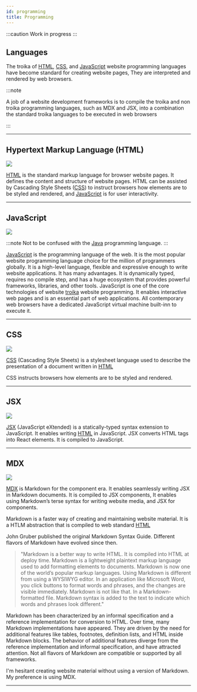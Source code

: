 ```yaml
---
id: programming
title: Programming
---
```


:::caution Work in progress
:::

## Languages

The troika of [HTML](https://developer.mozilla.org/en-US/docs/Web/HTML), [CSS](https://developer.mozilla.org/en-US/docs/Web/CSS), and [JavaScript](https://developer.mozilla.org/en-US/docs/Web/JavaScript) website programming languages have become standard for creating website pages, They are interpreted and rendered by web browsers.

:::note

A job of a website development frameworks is to compile the troika and non troika programming languages, such as MDX and JSX,  into a combination the standard troika languages to be executed in web browsers

:::

---

## Hypertext Markup Language (HTML)

<img src="/img/HTML5logo.png" height={100} width={100} />

[HTML](https://developer.mozilla.org/en-US/docs/Web/HTML) is the standard markup language for browser website pages. It defines the content and structure of website pages. HTML  can be assisted by  Cascading Style Sheets ([CSS](https://developer.mozilla.org/en-US/docs/Web/CSS)) to instruct browsers how elements are to be styled and rendered, and [JavaScript](https://developer.mozilla.org/en-US/docs/Web/JavaScript) is for user interactivity.


---

## JavaScript

<img src="/img/JavaScript.png" height={100} width={100} />

:::note
Not to be confused with the [Java](https://www.java.com/en/download/help/whatis_java.html) programming language.
:::

[JavaScript](https://developer.mozilla.org/en-US/docs/Web/JavaScript) is the programming language of the web. It is the most popular website programming language choice for the million of programmers globally. It is a high-level language, flexible and expressive enough to write website applications. It has many advantages. It is dynamically typed, requires no compile step, and has a huge ecosystem that provides powerful frameworks, libraries, and other tools. JavaScript is one of the core technologies of website [troika](http://localhost:3000/docs/programming#languages) website programming. It enables interactive web pages and is an essential part of web applications. All contemporary web browsers have a dedicated JavaScript virtual machine built-inn to execute it.

---

## CSS

<img src="/img/CSS3logo.png" height={100} width={100} />


[CSS](https://developer.mozilla.org/en-US/docs/Web/CSS) (Cascading Style Sheets) is a stylesheet language used to describe the presentation of a document written in [HTML](https://developer.mozilla.org/en-US/docs/Web/HTML)

CSS instructs browsers how elements are to be styled and rendered.

---

## JSX

<img src="/img/jsxlogo.png" height={100} width={100} />


[JSX](https://reactjs.org/docs/introducing-jsx.html#Next.js-focus-wrapper) (JavaScript eXtended) is a statically-typed syntax extension to JavaScript. It enables writing [HTML](https://developer.mozilla.org/en-US/docs/Web/HTML) in JavaScript. JSX converts HTML tags into React elements. It is compiled to JavaScript.

---

## MDX

<img src="/img/mdxLogo.png" height={50} width={100} />

[MDX](https://mdxjs.com/) is Markdown for the component era. It enables seamlessly writing JSX in Markdown documents. It is compiled to JSX components, It enables using Markdown’s terse syntax for writing website media, and JSX for components.


Markdown is a faster way of creating and maintaining website material. It is a HTLM abstraction that is compiled to web standard [HTML](https://developer.mozilla.org/en-US/docs/Web/HTML)

John Gruber published the original Markdown Syntax Guide. Different flavors of Markdown have evolved since then.

> "Markdown is a better way to write HTML. It is compiled into HTML at deploy time. Markdown is a lightweight plaintext markup language used to add formatting elements to documents. Markdown is now one of the world’s popular markup languages. Using Markdown is different from using a WYSIWYG editor. In an application like Microsoft Word, you click buttons to format words and phrases, and the changes are visible immediately. Markdown is not like that. In a Markdown-formatted file. Markdown syntax is added to the text to indicate which words and phrases look different."

Markdown has been characterized by an informal specification and a reference implementation for conversion to HTML. Over time, many Markdown implementations have appeared. They are driven by the need for additional features like tables, footnotes, definition lists, and HTML inside Markdown blocks. The behavior of additional features diverge from the reference implementation and informal specification, and have attracted attention. Not all flavors of Markdown are compatible or supported by all frameworks.

I'm hesitant creating website material without using a version of Markdown. My preference is using MDX.

---

